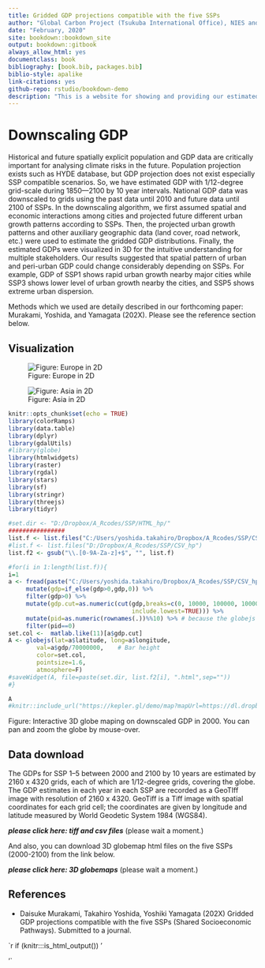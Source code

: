 ```yaml
--- 
title: Gridded GDP projections compatible with the five SSPs
author: "Global Carbon Project (Tsukuba International Office), NIES and ISM, Japan"
date: "February, 2020"
site: bookdown::bookdown_site
output: bookdown::gitbook
always_allow_html: yes
documentclass: book
bibliography: [book.bib, packages.bib]
biblio-style: apalike
link-citations: yes
github-repo: rstudio/bookdown-demo
description: "This is a website for showing and providing our estimated GDP with 1/12-degree grid-scale during 2000—2100 by 10 year intervals."
---
```


# Downscaling GDP

Historical and future spatially explicit population and GDP data are critically important for analysing climate risks in the future. Population projection exists such as HYDE database, but GDP projection does not exist especially SSP compatible scenarios. So, we have estimated GDP with 1/12-degree grid-scale during 1850—2100 by 10 year intervals. National GDP data was downscaled to grids using the past data until 2010 and future data until 2100 of SSPs. In the downscaling algorithm, we first assumed spatial and economic interactions among cities and projected future different urban growth patterns according to SSPs. Then, the projected urban growth patterns and other auxiliary geographic data (land cover, road network, etc.) were used to estimate the gridded GDP distributions. Finally, the estimated GDPs were visualized in 3D for the intuitive understanding for multiple stakeholders. Our results suggested that spatial pattern of urban and peri-urban GDP could change considerably depending on SSPs. For example, GDP of SSP1 shows rapid urban growth nearby major cities while SSP3 shows lower level of urban growth nearby the cities, and SSP5 shows extreme urban dispersion.

Methods which we used are detaily described in our forthcoming paper:
Murakami, Yoshida, and Yamagata (202X). Please see the reference section below.

## Visualization

![Figure: Europe in 2D](Europe.png)

![Figure: Asia in 2D](Asia.png)


```r
knitr::opts_chunk$set(echo = TRUE)
library(colorRamps)
library(data.table)
library(dplyr)
library(gdalUtils)
#library(globe)
library(htmlwidgets)
library(raster)
library(rgdal)
library(stars)
library(sf)
library(stringr)
library(threejs)
library(tidyr)

#set.dir <- "D:/Dropbox/A_Rcodes/SSP/HTML_hp/"
################
list.f <- list.files("C:/Users/yoshida.takahiro/Dropbox/A_Rcodes/SSP/CSV_hp")
#list.f <- list.files("D:/Dropbox/A_Rcodes/SSP/CSV_hp")
list.f2 <- gsub("\\.[0-9A-Za-z]+$", "", list.f)

#for(i in 1:length(list.f)){
i=1
a <- fread(paste("C:/Users/yoshida.takahiro/Dropbox/A_Rcodes/SSP/CSV_hp/",list.f[i],sep="")) %>%
     mutate(gdp=if_else(gdp>0,gdp,0)) %>%
     filter(gdp>0) %>%
     mutate(gdp.cut=as.numeric(cut(gdp,breaks=c(0, 10000, 100000, 1000000, 2500000, 5000000, 10000000, 25000000, 50000000, 100000000, 1000000000, max(gdp)), 
                                   include.lowest=TRUE))) %>%
     mutate(pid=as.numeric(rownames(.))%%10) %>% # because the globejs function cannot accept all points.
     filter(pid==0)
set.col <-  matlab.like(11)[a$gdp.cut]
A <- globejs(lat=a$latitude, long=a$longitude,
        val=a$gdp/70000000,    # Bar height 
        color=set.col,
        pointsize=1.6,
        atmosphere=F)
#saveWidget(A, file=paste(set.dir, list.f2[i], ".html",sep=""))
#}
```


```r
A
#knitr::include_url("https://kepler.gl/demo/map?mapUrl=https://dl.dropboxusercontent.com/s/b4okyibxy94be4l/keplergl_t3rc9hk.json")
```
Figure: Interactive 3D globe maping on downscaled GDP in 2000. You can pan and zoom the globe by mouse-over.

## Data download

The GDPs for SSP 1–5 between 2000 and 2100 by 10 years are estimated by 2160 x 4320 grids, each of which are 1/12-degree grids, covering the globe. The GDP estimates in each year in each SSP are recorded as a GeoTIff image with resolution of 2160 x 4320. GeoTiff is a Tiff image with spatial coordinates for each grid cell; the coordinates are given by longitude and latitude measured by World Geodetic System 1984 (WGS84).

***please click here: tiff and csv files*** (please wait a moment.)

And also, you can download 3D globemap html files on the five SSPs (2000-2100) from the link below.

***please click here: 3D globemaps*** (please wait a moment.)

## References
- Daisuke Murakami, Takahiro Yoshida, Yoshiki Yamagata (202X) Gridded GDP projections compatible with the five SSPs (Shared Socioeconomic Pathways). Submitted to a journal. 


`r if (knitr:::is_html_output()) '

'`

